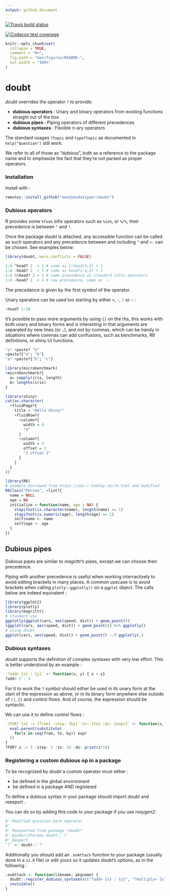 ```yaml
---
output: github_document
---
```


[![Travis build status](https://travis-ci.org/moodymudskipper/doubt.svg?branch=master)](https://travis-ci.org/moodymudskipper/doubt)

[![Codecov test coverage](https://codecov.io/gh/moodymudskipper/doubt/branch/master/graph/badge.svg)](https://codecov.io/gh/moodymudskipper/doubt?branch=master)

```r
knitr::opts_chunk$set(
  collapse = TRUE,
  comment = "#>",
  fig.path = "man/figures/README-",
  out.width = "100%"
)
```

# doubt

*doubt* overrides the operator `?` to provide:

* **dubious operators** : Unary and binary operators from existing functions straight out of the box
* **dubious pipes** : Piping operators of different precedences
* **dubious syntaxes** :  Flexible n-ary operators

The standard usages `?topic` and `type?topic`
as documented in `help("Question")` still work.

We refer to all of those as "dubious", both as a reference to the 
package name and to emphasize the fact that they're not parsed as proper operators.

### Installation

Install with :

``` r
remotes::install_github("moodymudskipper/doubt")
```

### Dubious operators

R provides some `%foo%` infix operators such as `%in%`, or `%/%`, their
precedence is between `^` and `*`.

Once the package *doubt* is attached, any accessible function can be called as
such operators and any precedence between and including `^` and `<-` can be chosen. 
See examples below:

```r
library(doubt, warn.conflicts = FALSE)

1:4 ^head? 2  + 1 # same as 1:head(4,2) + 1 
1:4 -head? 2  + 1 # same as head(1:4,2) + 1
1:4 %%head? 2 + 1 # same precedence as standard infix operators
1:4 ~head? 2  + 1 # low precedence, same as `~`
```

The precedence is given by the first symbol of the operator.

Unary operators can be used too starting by either `+`, `-`, `!` or `~` : 

```r
~head? 1:10
```

It's possible to pass more arguments by using `{}` on the rhs, this works with
both unary and binary forms and is interesting in that arguments are separated
by new lines (or `;`), and not by commas, which can be handy in situations where
commas can add confusions, such as benchmarks, R6 definitions, or shiny UI functions.

```r
"a" +paste? "b"
+paste?{"a"; "b"}
"a" +paste?{"b"; "c"}

library(microbenchmark)
+microbenchmark?{
  a= sapply(iris, length)
  b= lengths(iris)
}

library(shiny)
cat(as.character(
  +fluidPage?{
    title = "Hello Shiny!"
    +fluidRow?{
      +column?{
        width = 4
        "4"
      }
      +column?{
        width = 3
        offset = 2
        "3 offset 2"
      }
    }
  }
))

library(R6)
# example borrowed from https://adv-r.hadley.nz/r6.html and modified 
R6Class("Person", +list?{
  name = NULL
  age = NA
  initialize = function(name, age = NA) {
    stopifnot(is.character(name), length(name) == 1)
    stopifnot(is.numeric(age), length(age) == 1)
    self$name <- name
    self$age <- age
  }
})
```

## Dubious pipes

Dubious pipes are similar to *magrittr*'s pipes, except we can choose their precedence.

Piping with another precedence is useful when working interractively to avoid
editing brackets in many places. A common usecase is to avoid brackets
when calling `plotly::ggplotly()` on a `ggplot` object. The calls below are 
indeed equivalent :

```r
library(ggplot2)
library(plotly)
library(magrittr)
# standard use
ggplotly(ggplot(cars, aes(speed, dist)) + geom_point())
(ggplot(cars, aes(speed, dist)) + geom_point()) %>% ggplotly()
# using doubt
ggplot(cars, aes(speed, dist)) + geom_point() ~.? ggplotly(.)
```

### Dubious syntaxes

*doubt* supports the definition of complex syntaxes with very low effort.
This is better understood by an example : 

```r
`?add> {x} : {y}` <- function(x, y) { x + y}
?add> 2 : 3
```

For it to work the `?` symbol should either be used in its unary form at the 
start of the expression as above, or in its binary form anywhere else outside of
`()`, `{}` and control flows. And of course, the expression should be syntactic.

We can use it to define control flows :
 
```r
`?FOR? {x} := {from} :step: {by} :to: {to} :do: {expr}` <- function(x, from, by, to, expr){
  eval.parent(substitute(
    for(x in seq(from, to, by)) expr
  ))
}
?FOR? z := 3 :step: 2 :to: 10 :do: print(z*10) 
```

### Registering a custom dubious op in a package

To be recognized by *doubt* a custom operator must either :

* be defined in the global environment
* be defined in a package AND registered

To define a dubious syntax in your package should import *doubt* and reexport \code{doubt::`?`}. 

You can do so by adding this code to your package if you use *roxygen2*:

```r
#' Modified question mark operator
#'
#' Reexported from package *doubt*
#' @inheritParams doubt::`?`
#' @export
`?` <- doubt::`?`
```

Additionally you should add an `.onAttach` function to your package (usually
done in a `zz.R` file) or edit yours so it updates
*doubt*'s options, as in the following : 

```r
.onAttach <- function(libname, pkgname) {
  doubt::register_dubious_syntaxes(c("?add> {x} : {y}", "?multiply> {x} : {y}"))
  invisible()
}
```
